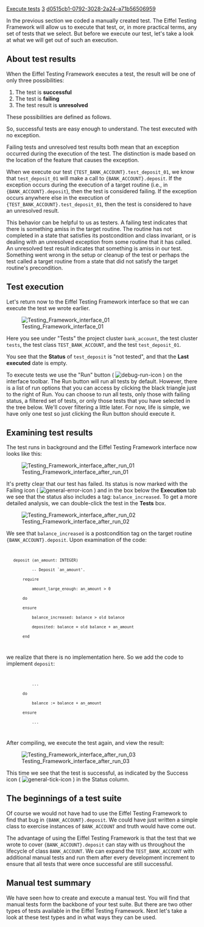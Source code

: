 [[Property:title|Execute tests]]
[[Property:weight|3]]
[[Property:uuid|d0515cb1-0792-3028-2a24-a71b56506959]]
{{underconstruction}}



In the previous section we coded a manually created test. The Eiffel Testing Framework will allow us to execute that test, or, in more practical terms, any set of tests that we select. But before we execute our test, let's take a look at what we will get out of such an execution.  

==About test results==

When the Eiffel Testing Framework executes a test, the result will be one of only three possibilities:
# The test is '''successful'''
# The test is '''failing'''
# The test result is '''unresolved'''

These possibilities are defined as follows. 

{{definition|Successful test|A test which has executed without causing and exception to occur. }}


{{definition|Failing test|A test which has caused an exception to occur during its execution, specifically during the execution of a target routine. }}


{{definition|Unresolved test result|A test which has caused an exception to occur during its execution, but exclusive of the execution of a target routine. }}


So, successful tests are easy enough to understand. The test executed with no exception.

Failing tests and unresolved test results both mean that an exception occurred during the execution of the test. The distinction is made based on the location of the feature that causes the exception. 

When we execute our test <code>{TEST_BANK_ACCOUNT}.test_deposit_01</code>, we know that <code>test_deposit_01</code> will make a call to <code>{BANK_ACCOUNT}.deposit</code>. If the exception occurs during the execution of a target routine (i.e., in <code>{BANK_ACCOUNT}.deposit</code>), then the test is considered failing. If the exception occurs anywhere else in the execution of <code>{TEST_BANK_ACCOUNT}.test_deposit_01</code>, then the test is considered to have an unresolved result. 


{{note|Be aware that some early versions of the Eiffel Testing Framework reported some unresolved test results as failing tests. }}

This behavior can be helpful to us as testers. A failing test indicates that there is something amiss in the target routine. The routine has not completed in a state that satisfies its postcondition and class invariant, or is dealing with an unresolved exception from some routine that it has called. An unresolved test result indicates that something is amiss in our test. Something went wrong in the setup or cleanup of the test or perhaps the test called a target routine from a state that did not satisfy the target routine's precondition.


==Test execution==

Let's return now to the Eiffel Testing Framework interface so that we can execute the test we wrote earlier. 


[[Image:Testing Framework interface 01]]


Here you see under "Tests" the project cluster <code>bank_account</code>, the test cluster <code>tests</code>, the test class <code>TEST_BANK_ACCOUNT</code>, and the test <code>test_deposit_01</code>. 


{{note|If you've been working along in EiffelStudio, and you don't see this display, then go to the View combo box and type in "class" as shown in the pane above and press enter. Later we will see more about using the View and Filter boxes. }}


You see that the '''Status''' of <code>test_deposit</code> is "not tested", and that the '''Last executed''' date is empty.

To execute tests we use the "Run" button ( [[Image:debug-run-icon]] ) on the interface toolbar. The Run button will run all tests by default. However, there is a list of run options that you can access by clicking the black triangle just to the right of Run. You can choose to run all tests, only those with failing status, a filtered set of tests, or only those tests that you have selected in the tree below. We'll cover filtering a little later. For now, life is simple, we have only one test so just clicking the Run button should execute it. 

==Examining test results==

The test runs in background and the Eiffel Testing Framework interface now looks like this:


[[Image:Testing Framework interface after run 01]]


It's pretty clear that our test has failed. Its status is now marked with the Failing icon ( [[Image:general-error-icon]] ) and in the box below the '''Execution''' tab we see that the status also includes a tag: <code>balance_increased</code>. To get a more detailed analysis, we can double-click the test in the '''Tests''' box. 


[[Image:Testing Framework interface after run 02]]


We see that <code>balance_increased</code> is a postcondition tag on the target routine <code>{BANK_ACCOUNT}.deposit</code>. Upon examination of the code:

<code>
    deposit (an_amount: INTEGER)
            -- Deposit `an_amount'.
        require
            amount_large_enough: an_amount > 0
        do
        ensure
            balance_increased: balance > old balance
            deposited: balance = old balance + an_amount
        end
</code>

we realize that there is no implementation here. So we add the code to implement <code>deposit</code>:

<code>
            ...
        do
            balance := balance + an_amount
        ensure
            ...
</code>

After compiling, we execute the test again, and view the result:


[[Image:Testing Framework interface after run 03]]


This time we see that the test is successful, as indicated by the Success icon ( [[Image:general-tick-icon]] ) in the Status column. 

==The beginnings of a test suite==

Of course we would not have had to use the Eiffel Testing Framework to find that bug in <code>{BANK_ACCOUNT}.deposit</code>. We could have just written a simple class to exercise instances of <code>BANK_ACCOUNT</code> and truth would have come out. 

The advantage of using the Eiffel Testing Framework is that the test that we wrote to cover <code>{BANK_ACCOUNT}.deposit</code> can stay with us throughout the lifecycle of class <code>BANK_ACCOUNT</code>. We can expand the <code>TEST_BANK_ACCOUNT</code> with additional manual tests and run them after every development increment to ensure that all tests that were once successful are still successful. 

==Manual test summary==

We have seen how to create and execute a manual test. You will find that manual tests form the backbone of your test suite. But there are two other types of tests available in the Eiffel Testing Framework. Next let's take a look at these test types and in what ways they can be used.



